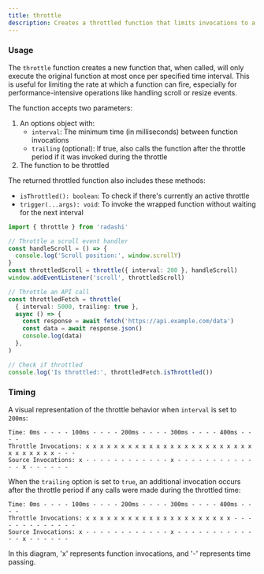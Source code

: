 ```yaml
---
title: throttle
description: Creates a throttled function that limits invocations to a specified interval
---
```


### Usage

The `throttle` function creates a new function that, when called, will only execute the original function at most once per specified time interval. This is useful for limiting the rate at which a function can fire, especially for performance-intensive operations like handling scroll or resize events.

The function accepts two parameters:

1. An options object with:
   - `interval`: The minimum time (in milliseconds) between function invocations
   - `trailing` (optional): If true, also calls the function after the throttle period if it was invoked during the throttle
2. The function to be throttled

The returned throttled function also includes these methods:

- `isThrottled(): boolean`: To check if there's currently an active throttle
- `trigger(...args): void`: To invoke the wrapped function without waiting for the next interval

```typescript
import { throttle } from 'radashi'

// Throttle a scroll event handler
const handleScroll = () => {
  console.log('Scroll position:', window.scrollY)
}
const throttledScroll = throttle({ interval: 200 }, handleScroll)
window.addEventListener('scroll', throttledScroll)

// Throttle an API call
const throttledFetch = throttle(
  { interval: 5000, trailing: true },
  async () => {
    const response = await fetch('https://api.example.com/data')
    const data = await response.json()
    console.log(data)
  },
)

// Check if throttled
console.log('Is throttled:', throttledFetch.isThrottled())
```

### Timing

A visual representation of the throttle behavior when `interval` is set to `200ms`:

```
Time: 0ms - - - - 100ms - - - - 200ms - - - - 300ms - - - - 400ms - - - -
Throttle Invocations: x x x x x x x x x x x x x x x x x x x x x x x x x x x x x x x - - -
Source Invocations: x - - - - - - - - - - - - x - - - - - - - - - - - - - x - - - - - -
```

When the `trailing` option is set to `true`, an additional invocation occurs after the throttle period if any calls were made during the throttled time:

```
Time: 0ms - - - - 100ms - - - - 200ms - - - - 300ms - - - - 400ms - - - -
Throttle Invocations: x x x x x x x x x x x x x x x x x x x x x - - - - - - - - - - - - -
Source Invocations: x - - - - - - - - - - - - x - - - - - - - - - - - - - x - - - - - -
```

In this diagram, 'x' represents function invocations, and '-' represents time passing.
